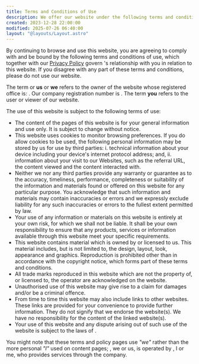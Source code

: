 ```yaml
---
title: Terms and Conditions of Use
description: We offer our website under the following terms and conditions of use, in conjunction with our privacy and cookies policies
created: 2023-12-28 22:00:00
modified: 2025-07-26 06:40:00
layout: "@layouts/Layout.astro"
---
```



By continuing to browse and use this website, you are agreeing to comply with and be bound by the following terms and conditions of use, which together with our <a class="link" href="/privacy/">Privacy Policy</a> govern <BusinessLegalName/>'s relationship with you in relation to this website. If you disagree with any part of these terms and conditions, please do not use our website.

The term <BusinessLegalName/> or **us** or **we** refers to the owner of the website whose registered office is: <BusinessOffice/>. Our company registration number is <BusinessRegistration/>. The term **you** refers to the user or viewer of our website.

The use of this website is subject to the following terms of use:

- The content of the pages of this website is for your general information and use only. It is subject to change without notice.
- This website uses cookies to monitor browsing preferences. If you do allow cookies to be used, the following personal information may be stored by us for use by third parties: i. technical information about your device including your device's internet protocol address; and, ii. information about your visit to our Websites, such as the referral URL, the content viewed and the content interacted with.
- Neither we nor any third parties provide any warranty or guarantee as to the accuracy, timeliness, performance, completeness or suitability of the information and materials found or offered on this website for any particular purpose. You acknowledge that such information and materials may contain inaccuracies or errors and we expressly exclude liability for any such inaccuracies or errors to the fullest extent permitted by law.
- Your use of any information or materials on this website is entirely at your own risk, for which we shall not be liable. It shall be your own responsibility to ensure that any products, services or information available through this website meet your specific requirements.
- This website contains material which is owned by or licensed to us. This material includes, but is not limited to, the design, layout, look, appearance and graphics. Reproduction is prohibited other than in accordance with the copyright notice, which forms part of these terms and conditions.
- All trade marks reproduced in this website which are not the property of, or licensed to, the operator are acknowledged on the website.
- Unauthorised use of this website may give rise to a claim for damages and/or be a criminal offence.
- From time to time this website may also include links to other websites. These links are provided for your convenience to provide further information. They do not signify that we endorse the website(s). We have no responsibility for the content of the linked website(s).
- Your use of this website and any dispute arising out of such use of the website is subject to the laws of <BusinessJurisdiction/>.

You might note that these terms and policy pages use _"we"_ rather than the more personal _"I"_ used on content pages; <BusinessLegalName/>, we or us, is operated by <PrincipalFullName/>, I or me, who provides services through the company.

